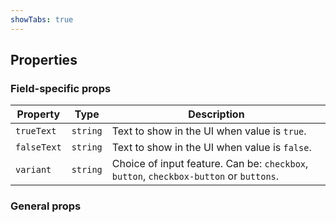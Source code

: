 ```yaml
---
showTabs: true
---
```



## Properties

### Field-specific props

| Property    | Type     | Description                                                                            |
| ----------- | -------- | -------------------------------------------------------------------------------------- |
| `trueText`  | `string` | Text to show in the UI when value is `true`.                                           |
| `falseText` | `string` | Text to show in the UI when value is `false`.                                          |
| `variant`   | `string` | Choice of input feature. Can be: `checkbox`, `button`, `checkbox-button` or `buttons`. |

### General props

<PropertiesTable props={FieldProperties} valueType="boolean" />
